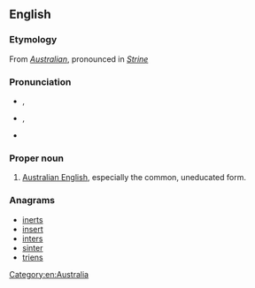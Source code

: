 ==English==

===Etymology===
From ''[[Australian]]'', pronounced in ''[[Strine]]''

===Pronunciation===
* {{a|Aus}} {{IPA|/stɹɑɪn/}}, {{SAMPA|/strAIn/}}
* {{a|UK}} {{IPA|/stɹaɪn/}}, {{SAMPA|/straIn/}}
* {{rhymes|aɪn}}

===Proper noun===
{{en-proper noun}}

# {{Australia|informal|or|humorous}} [[Australian English]], especially the common, uneducated form.

===Anagrams===
* [[inerts#English|inerts]]
* [[insert#English|insert]]
* [[inters#English|inters]]
* [[sinter#English|sinter]]
* [[triens#English|triens]]


[[Category:en:Australia]]